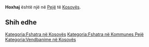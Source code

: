 {{Fshat në 
 | Emri                = Hoxhaj
 | EmriAlt                = 
 | NAME_SHORT_FORM=      
 | NAME_GENERIC=      
 | NAME_SORT_NAME_RO=      HOXHAJ
 | FULL_NAME_RO = Hoxhaj
 | FULL_NAME_ND_RO=Hoxhaj
 | SORT_NAME_RG=HOXHAJ
 | FULL_NAME_RG=Hoxhaj
 | FULL_NAME_ND_RG=Hoxhaj
 | SRP_NAME_SHORT_FORM=      
 | SRP_NAME_GENERIC=      
 | SRP_NAME_SORT_NAME_RO=      
 | SRP_FULL_NAME_RO = 
 | SRP_FULL_NAME_ND_RO=
 | SRP_SORT_NAME_RG=
 | SRP_FULL_NAME_RG=
 | SRP_FULL_NAME_ND_RG=
 | Emri (Rasa dhanore) = 
 | Figura              = 
 | Shteti              = Kosovo
 | Komuna              = Pejë
 | Kodi postar         = 
 | Sipërfaqja          = 

 | Popullsia           = 

 | Regj. i popullsisë  = 
 | Dend. e popullsisë  = 
 | Faqja zyrtare       = 
 <!--- Koordinatat ----> 
 | Gjerësia            = 42.709722
 | Gjatësia            = 20.044167
 | Lartësia            = 
}}
'''Hoxhaj''' është një [[]] në [[Pejë]] të [[Kosovës]].

<!-- == Gjeografia == -->
<!-- == Historia == -->
<!-- == Demografia == -->
== Shih edhe ==
{{Komuna Pejë}}
{{Kosovo-Administrata-Cung}}

[[Kategoria:Fshatra në Kosovës]]
[[Kategoria:Fshatra në Kommunes Pejë]]
[[Kategoria:Vendbanime në Kosovës]]